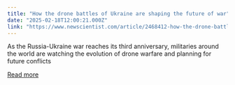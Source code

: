```yaml
---
title: "How the drone battles of Ukraine are shaping the future of war"
date: "2025-02-18T12:00:21.000Z"
link: "https://www.newscientist.com/article/2468412-how-the-drone-battles-of-ukraine-are-shaping-the-future-of-war/?utm_campaign=RSS%7CNSNS&utm_source=NSNS&utm_medium=RSS&utm_content=technology"
---
```


As the Russia-Ukraine war reaches its third anniversary, militaries around the world are watching the evolution of drone warfare and planning for future conflicts

[Read more](https://www.newscientist.com/article/2468412-how-the-drone-battles-of-ukraine-are-shaping-the-future-of-war/?utm_campaign=RSS%7CNSNS&utm_source=NSNS&utm_medium=RSS&utm_content=technology)
